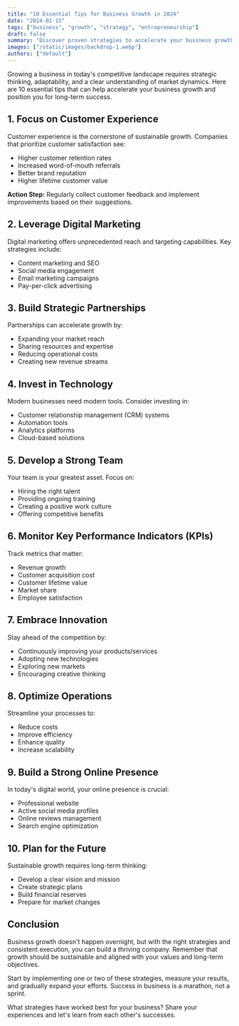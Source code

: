 ```yaml
---
title: "10 Essential Tips for Business Growth in 2024"
date: "2024-01-15"
tags: ["business", "growth", "strategy", "entrepreneurship"]
draft: false
summary: "Discover proven strategies to accelerate your business growth and reach new heights in the competitive market."
images: ["/static/images/backdrop-1.webp"]
authors: ["default"]
---
```


Growing a business in today's competitive landscape requires strategic thinking, adaptability, and a clear understanding of market dynamics. Here are 10 essential tips that can help accelerate your business growth and position you for long-term success.

## 1. Focus on Customer Experience

Customer experience is the cornerstone of sustainable growth. Companies that prioritize customer satisfaction see:

- Higher customer retention rates
- Increased word-of-mouth referrals
- Better brand reputation
- Higher lifetime customer value

**Action Step:** Regularly collect customer feedback and implement improvements based on their suggestions.

## 2. Leverage Digital Marketing

Digital marketing offers unprecedented reach and targeting capabilities. Key strategies include:

- Content marketing and SEO
- Social media engagement
- Email marketing campaigns
- Pay-per-click advertising

## 3. Build Strategic Partnerships

Partnerships can accelerate growth by:

- Expanding your market reach
- Sharing resources and expertise
- Reducing operational costs
- Creating new revenue streams

## 4. Invest in Technology

Modern businesses need modern tools. Consider investing in:

- Customer relationship management (CRM) systems
- Automation tools
- Analytics platforms
- Cloud-based solutions

## 5. Develop a Strong Team

Your team is your greatest asset. Focus on:

- Hiring the right talent
- Providing ongoing training
- Creating a positive work culture
- Offering competitive benefits

## 6. Monitor Key Performance Indicators (KPIs)

Track metrics that matter:

- Revenue growth
- Customer acquisition cost
- Customer lifetime value
- Market share
- Employee satisfaction

## 7. Embrace Innovation

Stay ahead of the competition by:

- Continuously improving your products/services
- Adopting new technologies
- Exploring new markets
- Encouraging creative thinking

## 8. Optimize Operations

Streamline your processes to:

- Reduce costs
- Improve efficiency
- Enhance quality
- Increase scalability

## 9. Build a Strong Online Presence

In today's digital world, your online presence is crucial:

- Professional website
- Active social media profiles
- Online reviews management
- Search engine optimization

## 10. Plan for the Future

Sustainable growth requires long-term thinking:

- Develop a clear vision and mission
- Create strategic plans
- Build financial reserves
- Prepare for market changes

## Conclusion

Business growth doesn't happen overnight, but with the right strategies and consistent execution, you can build a thriving company. Remember that growth should be sustainable and aligned with your values and long-term objectives.

Start by implementing one or two of these strategies, measure your results, and gradually expand your efforts. Success in business is a marathon, not a sprint.

What strategies have worked best for your business? Share your experiences and let's learn from each other's successes.
